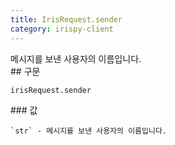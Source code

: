 ```yaml
---
title: IrisRequest.sender
category: irispy-client
---
```


<Section>
  메시지를 보낸 사용자의 이름입니다.
</Section>
<Section>
  ## 구문

  ~~~py
  irisRequest.sender
  ~~~

  <Section>
    ### 값

    `str` - 메시지를 보낸 사용자의 이름입니다.
  </Section>
</Section>